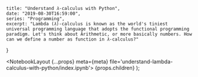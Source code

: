     title: "Understand 𝜆-calculus with Python",
    date: "2019-08-30T16:59:00",
    series: "Programming",
    excerpt: "Lambda (𝜆)-calculus is known as the world's tiniest universal programming language that adopts the functional programming paradigm. Let's think about Arithmetic, or more basically numbers. How can we define a number as function in 𝜆-calculus?"
}


  <NotebookLayout {...props} meta={meta} file='understand-lambda-calculus-with-python/index.ipynb'>
      {props.children}
  </NotebookLayout>
);




